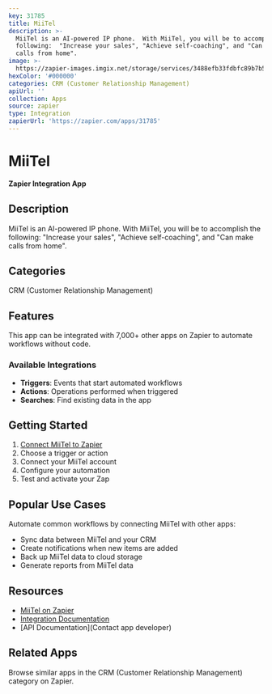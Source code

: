 ```yaml
---
key: 31785
title: MiiTel
description: >-
  MiiTel is an AI-powered IP phone.  With MiiTel, you will be to accomplish the
  following:  "Increase your sales", "Achieve self-coaching", and "Can make
  calls from home".
image: >-
  https://zapier-images.imgix.net/storage/services/3488efb33fdbfc89b7b5a2ab8ecf710e.png?auto=format%2Ccompress&ixlib=python-3.0.0&q=50
hexColor: '#000000'
categories: CRM (Customer Relationship Management)
apiUrl: ''
collection: Apps
source: zapier
type: Integration
zapierUrl: 'https://zapier.com/apps/31785'
---
```

# MiiTel

**Zapier Integration App**

## Description

MiiTel is an AI-powered IP phone.  With MiiTel, you will be to accomplish the following:  "Increase your sales", "Achieve self-coaching", and "Can make calls from home".

## Categories

CRM (Customer Relationship Management)

## Features

This app can be integrated with 7,000+ other apps on Zapier to automate workflows without code.

### Available Integrations

- **Triggers**: Events that start automated workflows
- **Actions**: Operations performed when triggered
- **Searches**: Find existing data in the app

## Getting Started

1. [Connect MiiTel to Zapier](https://zapier.com/apps/31785)
2. Choose a trigger or action
3. Connect your MiiTel account
4. Configure your automation
5. Test and activate your Zap

## Popular Use Cases

Automate common workflows by connecting MiiTel with other apps:

- Sync data between MiiTel and your CRM
- Create notifications when new items are added
- Back up MiiTel data to cloud storage
- Generate reports from MiiTel data

## Resources

- [MiiTel on Zapier](https://zapier.com/apps/31785)
- [Integration Documentation](https://zapier.com/apps/31785/integrations)
- [API Documentation](Contact app developer)

## Related Apps

Browse similar apps in the CRM (Customer Relationship Management) category on Zapier.
